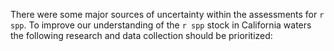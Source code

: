 There were some major sources of uncertainty within the assessments for `r spp`. To improve our understanding of the `r spp` stock in California waters the following research and data collection should be prioritized:

\begin{enumerate}

  \item Continue to investigate historical catch reconstructions and all other historical data sources.

  \item Continue to investigate the most appropriate model structure for the NWFSC Hook and Line survey index. The NWFSC Hook and Line survey is the only long-term fishery-independent survey in rocky (untrawlable) habitat in the Southern California Bight. We also recommend evaluating how to structure the NWFSC Hook and Line survey index, given its expansion into the CCAs and increase of site now within designated MPAs, and independent analysis of information content in NWFSC Hook and Line survey across observed species. Finally, increased spatiotemporal sampling around Point Conception would aid in identifying stock boundaries.


	\item The assessment area south of Point Conception appears to have a mixture of observations from areas experiencing variable fishing mortality. In the region there are likely a mixture of areas: open access rocky reefs that are close to port that are heavily fished, open access rocky reefs that are inaccessible via day-trips that are fished but likely lower levels, and rocky reefs that fall within marine protect areas.  A spatially-explicit assessment model may be able to capture this complexity but will require data (indices of abundance and composition data) from each of the regions. 
	
	\item Future nearshore assessments would greatly benefit from additional CDFW ROV surveys which could increase the power of these data to inform assessments.

	\item There are very limited age data for `r spp` across California arising from fishery-dependent sources.  Collecting otoliths from the recreational fishery, a large source of mortality, would support future assessments and would improve the understanding of the population structure and life history of `r spp`. 

	\item There is limited information for `r spp` on maturity and fecundity and the variability of these parameters with increasing latitude.  The `r wcbts` provided the only available information on the maturity ogive, which is not the most appropriate gear to target copper rockfish and the timing of the survey does not overlap with the expected peak spawning season.  The SWFSC has egg samples from a total of ten copper rockfish, which is too few to draw conclusions regarding fecundity.

	\item Some of the PR mode recreational data that should be available via RecFIN were found to contain information inconsistent with datasheets available from CDFW. There is also a question if length data collected by the Deb Wilson-Vandenberg onboard observer survey is duplicated within RecFIN and attributed to MRFSS dockside samples of the CPFV fleet.

	\item The interpreted substrate data for the areas north of Point Conception within state waters is complete. Additional data needs include high resolution interpretted substrate maps for areas outside of state waters. The avaialble interpreted bathymetry data from south of Point Concpetion is incomplete within state waters  around the northern and southern Channel Islands. This poses a challenge for estimating available rocky substrate both by district and also inside and outside closed areas. 

	\item The genetic stock structure of `r spp` warrants further investigation to ensure appropriate management of `r spp` along the West Coast. 

	\item The Marine Recreational Fisheries Statistics Survey (MRFSS) index was excluded from both California assessment models. The standardized trends in abundance were marked by extreme peaks in the data throughout the time series that the STAT did not think represented the data. Additional investigations of the MRFSS dataset could help resolve some of the issues.

 \item Continue to investigate the the effect of the MPA network on `r spp` and other nearshore rockfish species.  The trend inside the MPAs in northern California exhibited an increasing trend compared to outside the MPAs, similar to what was observed during the 2021 assessment of vermilion rockfish.  

 \item Continue investigations of other available fishery-independent data such as the PISCO kelp forest index. 

 \item Larval and smaller young-of-the-year copper rockfish can only be identified with certainty genetically. Existing sources of data (CalCOFI and SMURFs) where genetic samples can be analyzed would provide key information to inform recruitment for copper rockfish.


\end{enumerate}